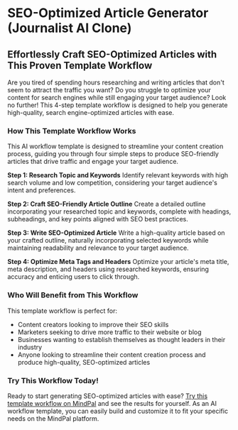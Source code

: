 


**SEO-Optimized Article Generator (Journalist AI Clone)**
=====================================================

**Effortlessly Craft SEO-Optimized Articles with This Proven Template Workflow**
------------------------------------------------------------------------

Are you tired of spending hours researching and writing articles that don't seem to attract the traffic you want? Do you struggle to optimize your content for search engines while still engaging your target audience? Look no further! This 4-step template workflow is designed to help you generate high-quality, search engine-optimized articles with ease.

### How This Template Workflow Works

This AI workflow template is designed to streamline your content creation process, guiding you through four simple steps to produce SEO-friendly articles that drive traffic and engage your target audience.

**Step 1: Research Topic and Keywords**
Identify relevant keywords with high search volume and low competition, considering your target audience's intent and preferences.

**Step 2: Craft SEO-Friendly Article Outline**
Create a detailed outline incorporating your researched topic and keywords, complete with headings, subheadings, and key points aligned with SEO best practices.

**Step 3: Write SEO-Optimized Article**
Write a high-quality article based on your crafted outline, naturally incorporating selected keywords while maintaining readability and relevance to your target audience.

**Step 4: Optimize Meta Tags and Headers**
Optimize your article's meta title, meta description, and headers using researched keywords, ensuring accuracy and enticing users to click through.

### Who Will Benefit from This Workflow

This template workflow is perfect for:

* Content creators looking to improve their SEO skills
* Marketers seeking to drive more traffic to their website or blog
* Businesses wanting to establish themselves as thought leaders in their industry
* Anyone looking to streamline their content creation process and produce high-quality, SEO-optimized articles

### Try This Workflow Today!

Ready to start generating SEO-optimized articles with ease? [Try this template workflow on MindPal](https://mindpal.space/workflow/seo-optimized-article-generator-journalist-ai-clone-c946931c) and see the results for yourself. As an AI workflow template, you can easily build and customize it to fit your specific needs on the MindPal platform.


<PageFooter />
